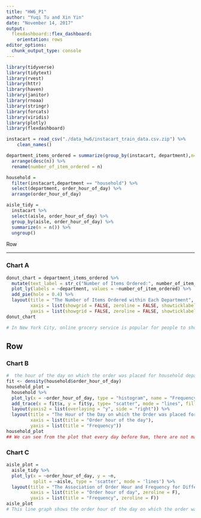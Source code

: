 ```yaml
---
title: "HW6_P1"
author: "Yuqi Tu and Xin Yin"
date: "November 14, 2017"
output: 
  flexdashboard::flex_dashboard:
    orientation: rows
editor_options: 
  chunk_output_type: console
---
```



```r
library(tidyverse)
library(tidytext)
library(rvest)
library(httr)
library(haven)
library(janitor)
library(rnoaa)
library(stringr)
library(forcats)
library(viridis)
library(plotly)
library(flexdashboard)
```



```r
instacart = read_csv("./data_hw6/instacart_train_data.csv.zip") %>%
    clean_names()
```



```r
department_items_ordered = summarize(group_by(instacart, department),n=n()) %>% 
  arrange(desc(n)) %>% 
  rename(number_of_item_ordered = n)


```



```r
household = 
  filter(instacart,department == "household") %>%
  select(department, order_hour_of_day) %>%
  arrange(order_hour_of_day)
```


```r
aisle_tidy =
  instacart %>%
  select(aisle, order_hour_of_day) %>%
  group_by(aisle, order_hour_of_day) %>%
  summarize(n = n()) %>%
  ungroup()
```









Row

-----------------------------------------------------------------------

### Chart A

```r
donut_chart = department_items_ordered %>% 
  mutate(text_label = str_c("Number of Items Ordered:", number_of_item_ordered)) %>%
  plot_ly(labels = ~department, values = ~number_of_item_ordered) %>% 
  add_pie(hole = 0.4) %>% 
  layout(title = "The Number of Items Ordered within Each Department", showlegend = T,
         xaxis = list(showgrid = FALSE, zeroline = FALSE, showticklabels = FALSE), 
         yaxis = list(showgrid = FALSE, zeroline = FALSE, showticklabels = FALSE))
donut_chart

# In New York City, online grocery service is popular for people to shop online from local stores. Among 21 departments of food in grocery shops, produce (29.5%), dairy eggs(15.7%), snacks(8.58%), beverages(8.24%) and forzen (7.25%) departments have much more ordered items than other department, while bulk (0.13%), pets(0.32%), and alcohol(0.40%) department have much fewer ordered items. 


```

Row {.tabset .tabset-fade}
-----------------------------------------------------------------------

### Chart B

```r
#  the hour of the day on which the order was placed for household department
fit <- density(household$order_hour_of_day)
household_plot =
  household %>%
  plot_ly(x = ~order_hour_of_day, type = "histogram", name = "Frequency") %>%
  add_trace(x = fit$x, y = fit$y, type= "scatter", mode = "lines", fill = "tozeroy", yaxis = "y2", name = "Density") %>%
  layout(yaxis2 = list(overlaying = "y", side = "right")) %>%
  layout(title = "The Hour of the Day on which the Order was placed for Household Department",
         xaxis = list(title = "Order hour of the day"), 
         yaxis = list(title = "Frequency"))
household_plot
## We can see from the plot that every day before 9am, there are not many order placed from the household department but it's increasing. At around 9am, orders placed reach the maximum from the household department and then decreases for the rest of the day. 
```




### Chart C

```r
aisle_plot =
  aisle_tidy %>%
  plot_ly(x = ~order_hour_of_day, y = ~n, 
          split = ~aisle, type = 'scatter', mode = 'lines') %>%
  layout(title = "The Association of Order Hour and Frequency for Different Aisles",
         xaxis = list(title = "Order hour of day", zeroline = F),
         yaxis = list(title = "Frequency", zeroline = F))
aisle_plot
# This line graph shows the order hour of the day on which the order was placed, the number of times an item was ordered from a certain aisle at that particular hour and also the pattern of purchase time of different aisles. For all the aisles, they have the similar purchase pattern associated with time, which people ordered more during daytime. The top 3 aisles from which people ordered the most are fresh vegetables, fresh fruits, packaged vegetables. 
```




